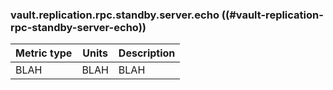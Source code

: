 ### vault.replication.rpc.standby.server.echo ((#vault-replication-rpc-standby-server-echo))

Metric type | Units | Description
----------- | ----- | -----------
BLAH     | BLAH    | BLAH